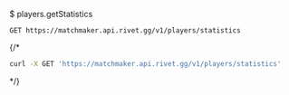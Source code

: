 $ players.getStatistics
```
GET https://matchmaker.api.rivet.gg/v1/players/statistics
```


{/*<RequestExample>
```bash curl
curl -X GET 'https://matchmaker.api.rivet.gg/v1/players/statistics'
```
</RequestExample>*/}

